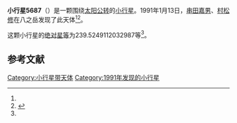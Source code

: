 {{Infobox planet
| bgcolour = #FFFFC0
| name = 5687 Yamamotoshinobu
| symbol = 
| image = 
| caption = 
| discovery = yes
| discovery_ref = 
| discoverer = [[串田嘉男|串田嘉男]]、[[村松修|村松修]]
| discovery_site = [[八之岳|八之岳]] 
| discovered = 1991年1月13日
| designations = yes
| mp_name = 
| named_after = 
| alt_names = 1991 AB1/ 1932 YS / 1952 OE1 / 1957 OH / 1968 TJ / 1978 NP2 / 1978 PM1 / 1981 AG / 1983 PO2 / 1992 GE
| mp_category = [[主带小行星|主带小行星]]
| orbit_ref = <ref name="a">[http://ssd.jpl.nasa.gov/sbdb.cgi?sstr=5687 5687 Yamamotoshinobu] {{Wayback|url=http://ssd.jpl.nasa.gov/sbdb.cgi?sstr=5687 |date=20140924202510 }}，小行星數據庫瀏覽器（JPL Small-Body Database Browser）－[[美国国家航空航天局|美国国家航空航天局]]喷气推进实验室</ref>
| epoch = 2456400.5 (2013年4月18日更新)
| aphelion = {{convert|3.53589864868936|AU|km|3|abbr=on|lk=out}}
| perihelion = {{convert|2.476867141531103|AU|km|3|abbr=on}}
| semimajor = {{convert|3.006382895110232|AU|km|3|abbr=on}}
| eccentricity = 0.17613051
| period = 1903.990884 [[日|日]]<br />5.21[[儒略年|儒略年]]
| avg_speed = 
| inclination = 12.4306752491499
| asc_node = 130.4508986404826
| mean_anomaly = 
| arg_peri = 239.5249112032987
| satellites = 
| physical_characteristics = yes
| dimensions = 
| mass = 
| density = 
| surface_grav = 
| escape_velocity = 
| sidereal_day = 
| axial_tilt = 
| pole_ecliptic_lat = 
| pole_ecliptic_lon = 
| albedo = 
| temperatures= 
| temp_name1 = 
| mean_temp_1 = 
| max_temp_1 = 
| temp_name2 = 
| max_temp_2 = 
| spectral_type = 
| abs_magnitude = 239.5249112032987
}}

'''小行星5687'''（{{lang-en|5687 Yamamotoshinobu}}）是一颗围绕[[太阳|太阳]][[公转|公转]]的[[小行星|小行星]]。1991年1月13日，[[串田嘉男|串田嘉男]]、[[村松修|村松修]]在八之岳发现了此天体<ref name="a" /><ref>{{cite news|title=小行星列表|url=http://cfa-www.harvard.edu/iau/lists/NumberedMPs.txt|accessdate=2013-07-08|newspaper=哈佛大学|archive-date=2008-05-17|archive-url=https://web.archive.org/web/20080517010638/http://cfa-www.harvard.edu/iau/lists/NumberedMPs.txt|dead-url=no}}</ref>。

这颗小行星的[[绝对星等|绝对星等]]为239.5249112032987等<ref name="a" />。

==参考文献==
{{reflist}}
{{Minor Planet Number|[[小行星5686|小行星5686]]|[[小行星5688|小行星5688]]}}

{{小天体}}

[[Category:小行星带天体|Category:小行星带天体]]
[[Category:1991年发现的小行星|Category:1991年发现的小行星]]

{{asteroid-stub}}